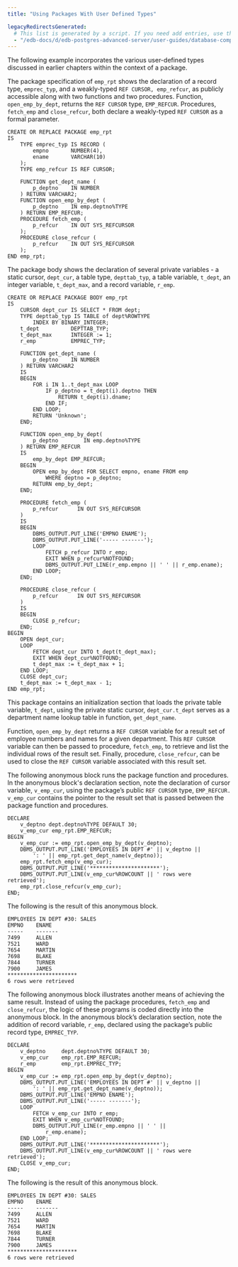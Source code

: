 ```yaml
---
title: "Using Packages With User Defined Types"

legacyRedirectsGenerated:
  # This list is generated by a script. If you need add entries, use the `legacyRedirects` key.
  - "/edb-docs/d/edb-postgres-advanced-server/user-guides/database-compatibility-for-oracle-developers-built-in-package-guide/11/Database_Compatibility_for_Oracle_Developers_Built-in_Package_Guide.1.10.html"
---
```


The following example incorporates the various user-defined types discussed in earlier chapters within the context of a package.

The package specification of `emp_rpt` shows the declaration of a record type, `emprec_typ`, and a weakly-typed `REF CURSOR, emp_refcur`, as publicly accessible along with two functions and two procedures. Function, `open_emp_by_dept`, returns the `REF CURSOR` type, `EMP_REFCUR`. Procedures, `fetch_emp` and `close_refcur`, both declare a weakly-typed `REF CURSOR` as a formal parameter.

```text
CREATE OR REPLACE PACKAGE emp_rpt
IS
    TYPE emprec_typ IS RECORD (
        empno       NUMBER(4),
        ename       VARCHAR(10)
    );
    TYPE emp_refcur IS REF CURSOR;

    FUNCTION get_dept_name (
        p_deptno    IN NUMBER
    ) RETURN VARCHAR2;
    FUNCTION open_emp_by_dept (
        p_deptno    IN emp.deptno%TYPE
    ) RETURN EMP_REFCUR;
    PROCEDURE fetch_emp (
        p_refcur    IN OUT SYS_REFCURSOR
    );
    PROCEDURE close_refcur (
        p_refcur    IN OUT SYS_REFCURSOR
    );
END emp_rpt;
```

The package body shows the declaration of several private variables - a static cursor, `dept_cur`, a table type, `depttab_typ`, a table variable, `t_dept`, an integer variable, `t_dept_max`, and a record variable, `r_emp`.

```text
CREATE OR REPLACE PACKAGE BODY emp_rpt
IS
    CURSOR dept_cur IS SELECT * FROM dept;
    TYPE depttab_typ IS TABLE of dept%ROWTYPE
        INDEX BY BINARY_INTEGER;
    t_dept          DEPTTAB_TYP;
    t_dept_max      INTEGER := 1;
    r_emp           EMPREC_TYP;

    FUNCTION get_dept_name (
        p_deptno    IN NUMBER
    ) RETURN VARCHAR2
    IS
    BEGIN
        FOR i IN 1..t_dept_max LOOP
            IF p_deptno = t_dept(i).deptno THEN
                RETURN t_dept(i).dname;
            END IF;
        END LOOP;
        RETURN 'Unknown';
    END;

    FUNCTION open_emp_by_dept(
        p_deptno        IN emp.deptno%TYPE
    ) RETURN EMP_REFCUR
    IS
        emp_by_dept EMP_REFCUR;
    BEGIN
        OPEN emp_by_dept FOR SELECT empno, ename FROM emp
            WHERE deptno = p_deptno;
        RETURN emp_by_dept;
    END;

    PROCEDURE fetch_emp (
        p_refcur      IN OUT SYS_REFCURSOR
    )
    IS
    BEGIN
        DBMS_OUTPUT.PUT_LINE('EMPNO ENAME');
        DBMS_OUTPUT.PUT_LINE('----- -------');
        LOOP
            FETCH p_refcur INTO r_emp;
            EXIT WHEN p_refcur%NOTFOUND;
            DBMS_OUTPUT.PUT_LINE(r_emp.empno || ' ' || r_emp.ename);
        END LOOP;
    END;

    PROCEDURE close_refcur (
        p_refcur      IN OUT SYS_REFCURSOR
    )
    IS
    BEGIN
        CLOSE p_refcur;
    END;
BEGIN
    OPEN dept_cur;
    LOOP
        FETCH dept_cur INTO t_dept(t_dept_max);
        EXIT WHEN dept_cur%NOTFOUND;
        t_dept_max := t_dept_max + 1;
    END LOOP;
    CLOSE dept_cur;
    t_dept_max := t_dept_max - 1;
END emp_rpt;
```

This package contains an initialization section that loads the private table variable, `t_dept`, using the private static cursor, `dept_cur.t_dept` serves as a department name lookup table in function, `get_dept_name`.

Function, `open_emp_by_dept` returns a `REF CURSOR` variable for a result set of employee numbers and names for a given department. This `REF CURSOR` variable can then be passed to procedure, `fetch_emp`, to retrieve and list the individual rows of the result set. Finally, procedure, `close_refcur`, can be used to close the `REF CURSOR` variable associated with this result set.

The following anonymous block runs the package function and procedures. In the anonymous block's declaration section, note the declaration of cursor variable, `v_emp_cur`, using the package’s public `REF CURSOR` type, `EMP_REFCUR. v_emp_cur` contains the pointer to the result set that is passed between the package function and procedures.

```text
DECLARE
    v_deptno dept.deptno%TYPE DEFAULT 30;
    v_emp_cur emp_rpt.EMP_REFCUR;
BEGIN
    v_emp_cur := emp_rpt.open_emp_by_dept(v_deptno);
    DBMS_OUTPUT.PUT_LINE('EMPLOYEES IN DEPT #' || v_deptno ||
        ': ' || emp_rpt.get_dept_name(v_deptno));
    emp_rpt.fetch_emp(v_emp_cur);
    DBMS_OUTPUT.PUT_LINE('**********************');
    DBMS_OUTPUT.PUT_LINE(v_emp_cur%ROWCOUNT || ' rows were retrieved');
    emp_rpt.close_refcur(v_emp_cur);
END;
```

The following is the result of this anonymous block.

```text
EMPLOYEES IN DEPT #30: SALES
EMPNO    ENAME
-----    -------
7499     ALLEN
7521     WARD
7654     MARTIN
7698     BLAKE
7844     TURNER
7900     JAMES
**********************
6 rows were retrieved
```

The following anonymous block illustrates another means of achieving the same result. Instead of using the package procedures, `fetch_emp` and `close_refcur`, the logic of these programs is coded directly into the anonymous block. In the anonymous block’s declaration section, note the addition of record variable, `r_emp`, declared using the package’s public record type, `EMPREC_TYP`.

```text
DECLARE
    v_deptno     dept.deptno%TYPE DEFAULT 30;
    v_emp_cur    emp_rpt.EMP_REFCUR;
    r_emp        emp_rpt.EMPREC_TYP;
BEGIN
    v_emp_cur := emp_rpt.open_emp_by_dept(v_deptno);
    DBMS_OUTPUT.PUT_LINE('EMPLOYEES IN DEPT #' || v_deptno ||
        ': ' || emp_rpt.get_dept_name(v_deptno));
    DBMS_OUTPUT.PUT_LINE('EMPNO ENAME');
    DBMS_OUTPUT.PUT_LINE('----- -------');
    LOOP
        FETCH v_emp_cur INTO r_emp;
        EXIT WHEN v_emp_cur%NOTFOUND;
        DBMS_OUTPUT.PUT_LINE(r_emp.empno || ' ' ||
            r_emp.ename);
    END LOOP;
    DBMS_OUTPUT.PUT_LINE('**********************');
    DBMS_OUTPUT.PUT_LINE(v_emp_cur%ROWCOUNT || ' rows were retrieved');
    CLOSE v_emp_cur;
END;
```

The following is the result of this anonymous block.

```text
EMPLOYEES IN DEPT #30: SALES
EMPNO    ENAME
-----    -------
7499     ALLEN
7521     WARD
7654     MARTIN
7698     BLAKE
7844     TURNER
7900     JAMES
**********************
6 rows were retrieved
```

